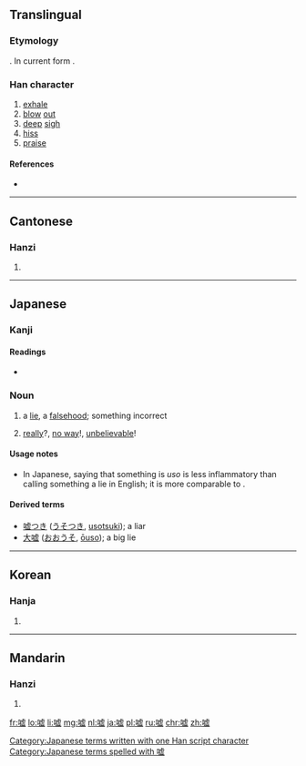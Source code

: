 {{also|噓}}
==Translingual==
{{Hani-forms|嘘|[[噓]]}}

===Etymology===
{{Han simp|噓|f=虛|t=虚}}. In current form {{Han compound|口|t1=mouth|虚}}.

===Han character===
{{Han char|rn=30|rad=口|as=11|sn=14|four=|canj=口卜心金 (RYPC)}}

# [[exhale]]
# [[blow]] [[out]]
# [[deep]] [[sigh]]
# [[hiss]]
# [[praise]]

====References====
* {{Han ref|kx=0206.100|hdz=10675.120|uh=5618|ud=22040}}

----

==Cantonese==

===Hanzi===
{{yue-hanzi|jyut=[[heoi1]]|y=heui1}}

# {{defn|lang=yue|sort=口11}}

----

==Japanese==

===Kanji===
{{ja-kanji|grade=|rs=口11}}

====Readings====
* {{ja-readings|on=[[きょ]] (kyo)|kun=[[ふく]] (fuku), [[うそ]] (uso)}}

===Noun===
{{ja-noun|k|hira=うそ|rom=uso}}

# a [[lie]], a [[falsehood]]; something incorrect
# {{context|slang|lang=ja|sort=うそ}} [[really]]?, [[no way]]!, [[unbelievable]]!

====Usage notes====
* In Japanese, saying that something is ''uso'' is less inflammatory than calling something a lie in English; it is more comparable to {{term|fib|lang=en}}.  

====Derived terms====
* [[嘘つき]] ([[うそつき]], [[usotsuki]]); a liar
* [[大嘘]] ([[おおうそ]], [[ōuso]]); a big lie

[[Category:Japanese terms written with one Han script character]]
[[Category:Japanese terms spelled with 嘘]]

----

==Korean==

===Hanja===
{{ko-hanja|hangeul=허|rv=heo|mr=hŏ}}

# {{defn|lang=ko|sort=口11}}

----

==Mandarin==

===Hanzi===
{{cmn-hanzi|tra=噓|pin=[[xū]] ([[xu1]])|wg=hsü<sup>1</sup>}}

# {{defn|lang=cmn|sort=口11}}

[[fr:嘘]]
[[lo:嘘]]
[[li:嘘]]
[[mg:嘘]]
[[nl:嘘]]
[[ja:嘘]]
[[pl:嘘]]
[[ru:嘘]]
[[chr:嘘]]
[[zh:嘘]]